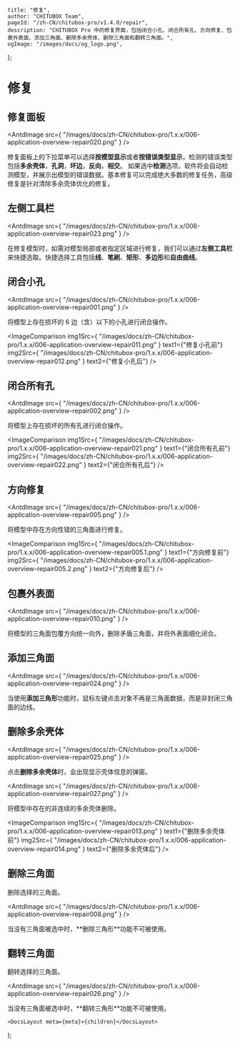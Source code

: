 
	title: "修复",
	author: "CHITUBOX Team",
	pageId: "/zh-CN/chitubox-pro/v1.4.0/repair",
	description: "CHITUBOX Pro 中的修复界面，包括闭合小孔、闭合所有孔、方向修复、包裹外表面、添加三角面、删除多余壳体、删除三角面和翻转三角面。",
	ogImage: "/images/docs/og_logo.png",
};

# 修复

## 修复面板

<AntdImage
	src={
		"/images/docs/zh-CN/chitubox-pro/1.x.x/006-application-overview-repair020.png"
	}
/>

修复面板上的下拉菜单可以选择**按模型显示**或者**按错误类型显示**，检测的错误类型包括**多余壳体**，**孔洞**，**坏边**，**反向**，**相交**。
如果选中**检测**选项，软件将会自动检测模型，并展示出模型的错误数据。基本修复可以完成绝大多数的修复任务，高级修复是针对清除多余壳体优化的修复。

## 左侧工具栏

<AntdImage
	src={
		"/images/docs/zh-CN/chitubox-pro/1.x.x/006-application-overview-repair023.png"
	}
/>

在修复模型时，如需对模型局部或者指定区域进行修复，我们可以通过**左侧工具栏**来快捷选取。快捷选择工具包括**线**、**笔刷**、**矩形**、**多边形**和**自由曲线**。

## 闭合小孔

<AntdImage
	src={
		"/images/docs/zh-CN/chitubox-pro/1.x.x/006-application-overview-repair001.png"
	}
/>

将模型上存在损坏的 6 边（含）以下的小孔进行闭合操作。

<ImageComparison
	img1Src={
		"/images/docs/zh-CN/chitubox-pro/1.x.x/006-application-overview-repair011.png"
	}
	text1={"修复小孔前"}
	img2Src={
		"/images/docs/zh-CN/chitubox-pro/1.x.x/006-application-overview-repair012.png"
	}
	text2={"修复小孔后"}
/>

## 闭合所有孔

<AntdImage
	src={
		"/images/docs/zh-CN/chitubox-pro/1.x.x/006-application-overview-repair002.png"
	}
/>

将模型上存在损坏的所有孔进行闭合操作。

<ImageComparison
	img1Src={
		"/images/docs/zh-CN/chitubox-pro/1.x.x/006-application-overview-repair021.png"
	}
	text1={"闭合所有孔前"}
	img2Src={
		"/images/docs/zh-CN/chitubox-pro/1.x.x/006-application-overview-repair022.png"
	}
	text2={"闭合所有孔后"}
/>

## 方向修复

<AntdImage
	src={
		"/images/docs/zh-CN/chitubox-pro/1.x.x/006-application-overview-repair005.png"
	}
/>

将模型中存在方向性错的三角面进行修复。

<ImageComparison
	img1Src={
		"/images/docs/zh-CN/chitubox-pro/1.x.x/006-application-overview-repair005.1.png"
	}
	text1={"方向修复前"}
	img2Src={
		"/images/docs/zh-CN/chitubox-pro/1.x.x/006-application-overview-repair005.2.png"
	}
	text2={"方向修复后"}
/>

## 包裹外表面

<AntdImage
	src={
		"/images/docs/zh-CN/chitubox-pro/1.x.x/006-application-overview-repair010.png"
	}
/>

将模型的三角面包覆方向统一向外，删除矛盾三角面，并将外表面细化闭合。

## 添加三角面

<AntdImage
	src={
		"/images/docs/zh-CN/chitubox-pro/1.x.x/006-application-overview-repair024.png"
	}
/>

当使用**添加三角形**功能时，鼠标左键点击对象不再是三角面数据，而是非封闭三角面的边线。

## 删除多余壳体

<AntdImage
	src={
		"/images/docs/zh-CN/chitubox-pro/1.x.x/006-application-overview-repair025.png"
	}
/>

点击**删除多余壳体**时，会出现显示壳体信息的弹窗。

<AntdImage
	src={
		"/images/docs/zh-CN/chitubox-pro/1.x.x/006-application-overview-repair027.png"
	}
/>

将模型中存在的非连续的多余壳体删除。

<ImageComparison
	img1Src={
		"/images/docs/zh-CN/chitubox-pro/1.x.x/006-application-overview-repair013.png"
	}
	text1={"删除多余壳体前"}
	img2Src={
		"/images/docs/zh-CN/chitubox-pro/1.x.x/006-application-overview-repair014.png"
	}
	text2={"删除多余壳体后"}
/>

## 删除三角面

删除选择的三角面。

<AntdImage
	src={
		"/images/docs/zh-CN/chitubox-pro/1.x.x/006-application-overview-repair008.png"
	}
/>

<Admonition type="note" title="注意">
	当没有三角面被选中时，**删除三角形**功能不可被使用。
</Admonition>

## 翻转三角面

翻转选择的三角面。

<AntdImage
	src={
		"/images/docs/zh-CN/chitubox-pro/1.x.x/006-application-overview-repair026.png"
	}
/>

<Admonition type="note" title="注意">
	当没有三角面被选中时，**翻转三角形**功能不可被使用。
</Admonition>

	<DocsLayout meta={meta}>{children}</DocsLayout>
);
